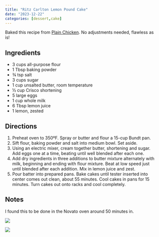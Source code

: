 ```yaml
---
title: "Ritz Carlton Lemon Pound Cake"
date: "2023-12-22"
categories: [dessert,cake]
---
```


Baked this recipe from [Plain Chicken](https://www.plainchicken.co%5B%5D()m/lemon-pound-cake/). No adjustments needed, flawless as is!

## Ingredients

-   3 cups all-purpose flour
-   1 Tbsp baking powder
-   ¾ tsp salt
-   3 cups sugar
-   1 cup unsalted butter, room temperature
-   ½ cup Crisco shortening
-   5 large eggs
-   1 cup whole milk
-   6 Tbsp lemon juice
-   1 lemon, zested

## Directions

1.  Preheat oven to 350ºF. Spray or butter and flour a 15-cup Bundt pan.
2.  Sift flour, baking powder and salt into medium bowl. Set aside.
3.  Using an electric mixer, cream together butter, shortening and sugar. Add eggs one at a time, beating until well blended after each one.
4.  Add dry ingredients in three additions to butter mixture alternately with milk, beginning and ending with flour mixture. Beat at low speed just until blended after each addition. Mix in lemon juice and zest.
5.  Pour batter into prepared pans. Bake cakes until tester inserted into center comes out clean, about 55 minutes. Cool cakes in pans for 15 minutes. Turn cakes out onto racks and cool completely.

## Notes

I found this to be done in the Novato oven around 50 minutes in.

![](IMG-20250228-WA0009.jpg.crdownload)

![](PXL_20250301_012801549.jpg.crdownload)
